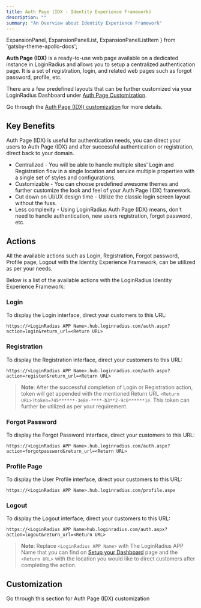 ```yaml
---
title: Auth Page (IDX - Identity Experience Framework)
description: ""
summary: "An Overview about Identity Experience Framework"
---
```



  ExpansionPanel,
  ExpansionPanelList,
  ExpansionPanelListItem
} from 'gatsby-theme-apollo-docs';


**Auth Page (IDX)** is a ready-to-use web page available on a dedicated instance in LoginRadius and allows you to setup a centralized authentication page. It is a set of registration, login, and related web pages such as forgot password, profile, etc.

There are a few predefined layouts that can be further customized via your LoginRadius Dashboard under [Auth Page Customization](https://dashboard.loginradius.com/auth-page).

Go through the [Auth Page (IDX) customization](#customization) for more details.


## Key Benefits

Auth Page (IDX) is useful for authentication needs, you can direct your users to Auth Page (IDX) and after successful authentication or registration, direct back to your domain.

- Centralized - You will be able to handle multiple sites' Login and Registration flow in a single location and service multiple properties with a single set of styles and configurations.
- Customizable - You can choose predefined awesome themes and further customize the look and feel of your Auth Page (IDX) framework.
- Cut down on UI/UX design time - Utilize the classic login screen layout without the fuss.
- Less complexity - Using LoginRadius Auth Page (IDX) means, don't need to handle authentication, new users registration, forgot password, etc.

## Actions
All the available actions such as Login, Registration, Forgot password, Profile page, Logout with the Identity Experience Framework, can be utilized as per your needs.

Below is a list of the available actions with the LoginRadius Identity Experience Framework:

### Login
To display the Login interface, direct your customers to this URL:
```
https://<LoginRadius APP Name>.hub.loginradius.com/auth.aspx?action=login&return_url=<Return URL>
```

### Registration
To display the Registration interface, direct your customers to this URL:
```
https://<LoginRadius APP Name>.hub.loginradius.com/auth.aspx?action=register&return_url=<Return URL>
```

> **Note**: After the successful completion of Login or Registration action, token will get appended with the mentioned Return URL `<Return URL>?token=745******-3e8e-****-b3**2-9c0******1e`.
> This token can further be utilized as per your requirement.


### Forgot Password
To display the Forgot Password interface, direct your customers to this URL:
```
https://<LoginRadius APP Name>.hub.loginradius.com/auth.aspx?action=forgotpassword&return_url=<Return URL>
```

### Profile Page
To display the User Profile interface, direct your customers to this URL:
```
https://<LoginRadius APP Name>.hub.loginradius.com/profile.aspx
```

### Logout
To display the Logout interface, direct your customers to this URL:
```
https://<LoginRadius APP Name>hub.loginradius.com/auth.aspx?action=logout&return_url=<Return URL>
```


> **Note**: Replace `<LoginRadius APP Name>` with The LoginRadius APP Name that you can find on [Setup your Dashboard](/howto/dashboard-setup/) page and the `<Return URL>` with the location you would like to direct customers after completing the action.

## Customization
Go through this section for Auth Page (IDX) customization

<ExpansionPanel title="Click here to view details">
<Customize />
</ExpansionPanel>